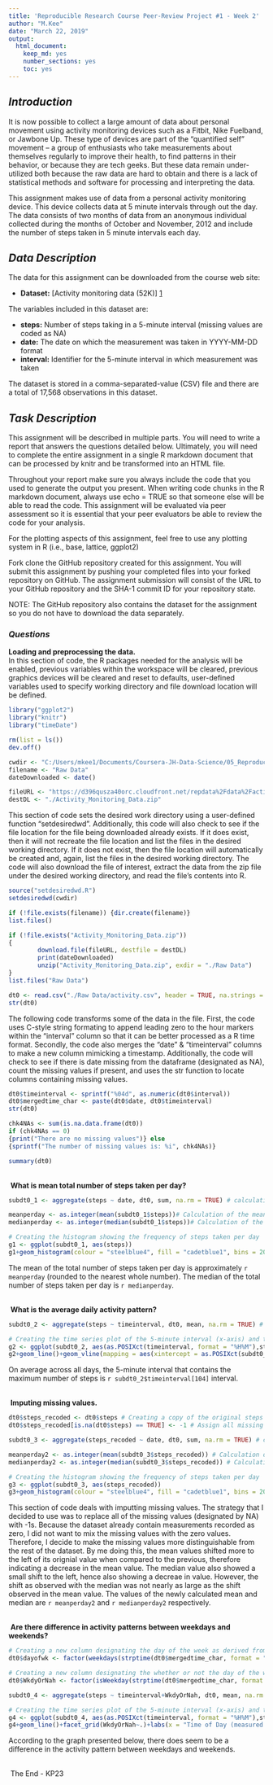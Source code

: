 ```yaml
---
title: 'Reproducible Research Course Peer-Review Project #1 - Week 2'
author: "M.Kee"
date: "March 22, 2019"
output: 
  html_document: 
    keep_md: yes
    number_sections: yes
    toc: yes
---
```


_Introduction_
--------------
It is now possible to collect a large amount of data about personal movement using activity monitoring devices such as a Fitbit, Nike Fuelband, or Jawbone Up. These type of devices are part of the "quantified self" movement -- a group of enthusiasts who take measurements about themselves regularly to improve their health, to find patterns in their behavior, or because they are tech geeks. But these data remain under-utilized both because the raw data are hard to obtain and there is a lack of statistical methods and software for processing and interpreting the data.

This assignment makes use of data from a personal activity monitoring device. This device collects data at 5 minute intervals through out the day. The data consists of two months of data from an anonymous individual collected during the months of October and November, 2012 and include the number of steps taken in 5 minute intervals each day.

_Data Description_
--------------------
The data for this assignment can be downloaded from the course web site:

* **Dataset:** [Activity monitoring data (52K)] [1]

The variables included in this dataset are:

* **steps:** Number of steps taking in a 5-minute interval (missing values are coded as NA)
* **date:** The date on which the measurement was taken in YYYY-MM-DD format
* **interval:** Identifier for the 5-minute interval in which measurement was taken

The dataset is stored in a comma-separated-value (CSV) file and there are a total of 17,568 observations in this dataset.

[1]: https://d396qusza40orc.cloudfront.net/repdata%2Fdata%2Factivity.zip

_Task Description_
------------------
This assignment will be described in multiple parts. You will need to write a report that answers the questions detailed below. Ultimately, you will need to complete the entire assignment in a single R markdown document that can be processed by knitr and be transformed into an HTML file.

Throughout your report make sure you always include the code that you used to generate the output you present. When writing code chunks in the R markdown document, always use echo = TRUE so that someone else will be able to read the code. This assignment will be evaluated via peer assessment so it is essential that your peer evaluators be able to review the code for your analysis.

For the plotting aspects of this assignment, feel free to use any plotting system in R (i.e., base, lattice, ggplot2)

Fork clone the GitHub repository created for this assignment. You will submit this assignment by pushing your completed files into your forked repository on GitHub. The assignment submission will consist of the URL to your GitHub repository and the SHA-1 commit ID for your repository state.

NOTE: The GitHub repository also contains the dataset for the assignment so you do not have to download the data separately.

### _Questions_
**Loading and preprocessing the data.**  
In this section of code, the R packages needed for the analysis will be enabled, previous variables within the workspace will be cleared, previous graphics devices will be cleared and reset to defaults, user-defined variables used to specify working directory and file download location will be defined. 

```r

library("ggplot2")
library("knitr")
library("timeDate")

rm(list = ls())
dev.off()

cwdir <- "C:/Users/mkee1/Documents/Coursera-JH-Data-Science/05_Reproducible_Research/Week 2/RepData_PeerAssessment1/"
filename <- "Raw Data"
dateDownloaded <- date()

fileURL <- "https://d396qusza40orc.cloudfront.net/repdata%2Fdata%2Factivity.zip"
destDL <- "./Activity_Monitoring_Data.zip"
```

This section of code sets the desired work directory using a user-defined function "setdesiredwd". Additionally, this code will also check to see if the file location for the file being downloaded already exists. If it does exist, then it will not recreate the file location and list the files in the desired working directory. If it does not exist, then the file location will automatically be created and, again, list the files in the desired working directory. The code will also download the file of interest, extract the data from the zip file under the desired working directory, and read the file's contents into R.

```r
source("setdesiredwd.R")
setdesiredwd(cwdir)

if (!file.exists(filename)) {dir.create(filename)}
list.files()

if (!file.exists("Activity_Monitoring_Data.zip")) 
{
        download.file(fileURL, destfile = destDL)
        print(dateDownloaded)
        unzip("Activity_Monitoring_Data.zip", exdir = "./Raw Data")
}
list.files("Raw Data")

dt0 <- read.csv("./Raw Data/activity.csv", header = TRUE, na.strings = "NA", colClasses = c("integer", "Date", "character"))
str(dt0)
```

The following code transforms some of the data in the file. First, the code uses C-style string formating to append leading zero to the hour markers within the "interval" column so that it can be better processed as a R time format. Secondly, the code also merges the "date" & "timeinterval" columns to make a new column mimicking a timestamp. Additionally, the code will check to see if there is date missing from the dataframe (designated as NA), count the missing values if present, and uses the str function to locate columns containing missing values.

```r
dt0$timeinterval <- sprintf("%04d", as.numeric(dt0$interval))
dt0$mergedtime_char <- paste(dt0$date, dt0$timeinterval)
str(dt0)

chk4NAs <- sum(is.na.data.frame(dt0))
if (chk4NAs == 0) 
{print("There are no missing values")} else 
{sprintf("The number of missing values is: %i", chk4NAs)}

summary(dt0)
```

\
\ **What is mean total number of steps taken per day?**
```r
subdt0_1 <- aggregate(steps ~ date, dt0, sum, na.rm = TRUE) # calculating the total step taken within each day

meanperday <- as.integer(mean(subdt0_1$steps))# Calculation of the mean of the total number of steps taken per day
medianperday <- as.integer(median(subdt0_1$steps))# Calculation of the median of the total number of steps taken per day

# Creating the histogram showing the frequency of steps taken per day
g1 <- ggplot(subdt0_1, aes(steps))
g1+geom_histogram(colour = "steelblue4", fill = "cadetblue1", bins = 20)+geom_rug(colour = "steelblue4", fill = "steelblue4")+geom_vline(mapping = aes(xintercept = meanperday, colour = "Mean"), linetype = "dashed", size = 2, show.legend = TRUE)+geom_vline(mapping = aes(xintercept = medianperday, colour = "Median"), linetype = "solid", size = 1, show.legend = TRUE)+labs(x = "Steps", y = "Frequency of the Total Number of\n Steps Taken per Day")+scale_colour_manual(values = c("indianred1","gold2"), name = "")
```

The mean of the total number of steps taken per day is approximately `r meanperday` (rounded to the nearest whole number). The median of the total number of steps taken per day is `r medianperday`.

\
\ **What is the average daily activity pattern?**
```r
subdt0_2 <- aggregate(steps ~ timeinterval, dt0, mean, na.rm = TRUE) # calculating the average number of steps taken, averaged across all days

# Creating the time series plot of the 5-minute interval (x-axis) and the average number of steps taken, averaged across all days (y-axis)
g2 <- ggplot(subdt0_2, aes(as.POSIXct(timeinterval, format = "%H%M"),steps))
g2+geom_line()+geom_vline(mapping = aes(xintercept = as.POSIXct(subdt0_2$timeinterval[104], format = "%H%M"), colour = "indianred1"), linetype = "dashed", size = 1, show.legend = FALSE)+labs(x = "Time of Day (measured in 5-Minute Intervals)", y = "Average Number of Steps Taken\nAcross All Days")+scale_x_datetime(date_labels = "%H:%M")
```

On average across all days, the 5-minute interval that contains the maximum number of steps is `r subdt0_2$timeinterval[104]` interval.

\
\ **Imputing missing values.**
```r
dt0$steps_recoded <- dt0$steps # Creating a copy of the original steps column for strategizing how to handle missing values
dt0$steps_recoded[is.na(dt0$steps) == TRUE] <- -1 # Assign all missing values within the dataset as -1

subdt0_3 <- aggregate(steps_recoded ~ date, dt0, sum, na.rm = TRUE) # calculating the total step taken within each day

meanperday2 <- as.integer(mean(subdt0_3$steps_recoded)) # Calculation of the mean of the total number of steps taken per day
medianperday2 <- as.integer(median(subdt0_3$steps_recoded)) # Calculation of the median of the total number of steps taken per day

# Creating the histogram showing the frequency of steps taken per day
g3 <- ggplot(subdt0_3, aes(steps_recoded))
g3+geom_histogram(colour = "steelblue4", fill = "cadetblue1", bins = 20)+geom_rug(colour = "steelblue4", fill = "steelblue4")+geom_vline(mapping = aes(xintercept = meanperday2, colour = "Mean"), linetype = "dashed", size = 2, show.legend = TRUE)+geom_vline(mapping = aes(xintercept = medianperday2, colour = "Median"), linetype = "solid", size = 1, show.legend = TRUE)+labs(x = "Steps", y = "Frequency of the Total Number of\n Steps Taken per Day")+scale_colour_manual(values = c("indianred1","gold2"), name = "")
```

This section of code deals with imputting missing values. The strategy that I decided to use was to replace all of the missing values (designated by NA) with -1s. Because the dataset already contain measurements recorded as zero, I did not want to mix the missing values with the zero values. Therefore, I decide to make the missing values more distinguishable from the rest of the dataset. By me doing this, the mean values shifted more to the left of its orignial value when compared to the previous, therefore indicating a decrease in the mean value. The median value also showed a small shift to the left, hence also showing a decreae in value. However, the shift as observed with the median was not nearly as large as the shift observed in the mean value. The values of the newly calculated mean and median are `r meanperday2` and `r medianperday2` respectively.

\
\ **Are there difference in activity patterns between weekdays and weekends?**
```r
# Creating a new column designating the day of the week as derived from the column containing a timestamp (mergedtime_char) & converting the result to a colunmn of factors
dt0$dayofwk <- factor(weekdays(strptime(dt0$mergedtime_char, format = "%Y-%m-%d %H%M")), levels = c("Monday", "Tuesday", "Wednesday", "Thursday", "Friday", "Saturday", "Sunday"))

# Creating a new column designating the whether or not the day of the week as derived from the column containing a timestamp (mergedtime_char) is considered to be a weekday or a part of the weekend & converting the result to a colunmn of factors
dt0$WkdyOrNah <- factor(isWeekday(strptime(dt0$mergedtime_char, format = "%Y-%m-%d %H%M")), levels = c("FALSE", "TRUE"), labels = c("Weekend","Weekday"))

subdt0_4 <- aggregate(steps ~ timeinterval+WkdyOrNah, dt0, mean, na.rm = TRUE) # calculating the average number of steps taken, averaged across all days

# Creating the time series plot of the 5-minute interval (x-axis) and the average number of steps taken, averaged across all days (y-axis) by weekday-weekend factor classificaions
g4 <- ggplot(subdt0_4, aes(as.POSIXct(timeinterval, format = "%H%M"),steps))
g4+geom_line()+facet_grid(WkdyOrNah~.)+labs(x = "Time of Day (measured in 5-Minute Intervals)", y = "Average Number of Steps Taken\nAcross All Days")+scale_x_datetime(date_labels = "%H:%M")
```

According to the graph presented below, there does seem to be a difference in the activity pattern between weekdays and weekends.

\
\ The End - KP23